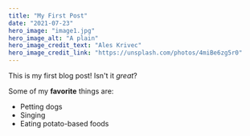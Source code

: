```yaml
---
title: "My First Post"
date: "2021-07-23"
hero_image: "image1.jpg"
hero_image_alt: "A plain"
hero_image_credit_text: "Ales Krivec"
hero_image_credit_link: "https://unsplash.com/photos/4miBe6zg5r0"
---
```


This is my first blog post! Isn't it *great*?

Some of my **favorite** things are:

* Petting dogs
* Singing
* Eating potato-based foods